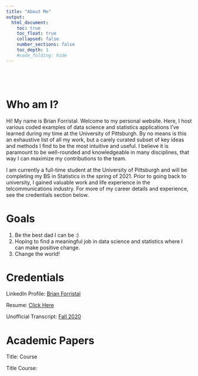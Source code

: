 ```yaml
---
title: "About Me"
output: 
  html_document:
    toc: true
    toc_float: true
    collapsed: false
    number_sections: false
    toc_depth: 1
    #code_folding: hide
---
```


<style type="text/css">
.title {
  display: none;
}


</style>
<div class = "row" style = "padding-top: 40px;">

# Who am I?

Hi! My name is Brian Forristal. Welcome to my personal website. Here, I host various coded examples of data science and statistics applications I've learned during my time at the University of Pittsburgh. By no means is this an exhaustive list of all my work, but a carely curated subset of key ideas and methods I find to be the most intuitive and useful. I believe it is paramount to be well-rounded and knowledgeable in many disciplines, that way I can maximize my contributions to the team. 

I am currently a full-time student at the University of Pittsburgh and will be completing my BS in Statistics in the spring of 2021. Prior to going back to university, I gained valuable work and life experience in the telcommunications industry. For more of my career details and experience, see the credentials section below. 

# Goals
1. Be the best dad I can be :)
2. Hoping to find a meaningful job in data science and statistics where I can make positive change.
3. Change the world!

# Credentials
LinkedIn Profile: [Brian Forristal](https://www.linkedin.com/in/brian-forristal-b84088a6/)

Resume: [Click Here](https://github.com/Brian031188/Portfolio3/blob/master/Resume/CV_BrianForristal.pdf)

Unofficial Transcript: [Fall 2020](https://github.com/Brian031188/Portfolio3/blob/master/Transcript/PITT_TSRPT.pdf)

# Academic Papers
Title: 
Course

Title
Course:

</a>
</div>
